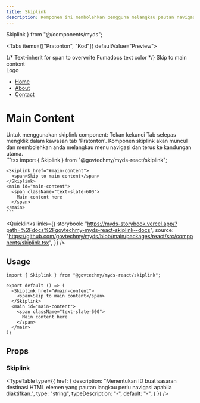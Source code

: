```yaml
---
title: Skiplink
description: Komponen ini membolehkan pengguna melangkau pautan navigasi dan terus ke kandungan utama. Ia meningkatkan kebolehcapaian untuk pengguna papan kekunci dan pembaca skrin.
---
```


  Skiplink
} from "@/components/myds";

<Tabs items={["Pratonton", "Kod"]} defaultValue="Preview">
  <Tab value="Pratonton">
    <div className="justify-center relative not-prose">
      <Skiplink href="#main-content">
        {/* Text-inherit for span to overwrite Fumadocs text color */}
        <span className="text-inherit">Skip to main content</span>
      </Skiplink>
      <nav className="h-[200px] bg-slate-800 block">
        <div className="items-center justify-between">
          <div className="text-xl font-bold">Logo</div>
          <ul className="flex gap-6">
            <li>
              <a href="#" className="text-black-700">
                <span>Home</span>
              </a>
            </li>
            <li>
              <a href="#" className="text-black-700">
                About
              </a>
            </li>
            <li>
              <a href="#" className="text-black-700">
                Contact
              </a>
            </li>
          </ul>
        </div>
      </nav>
      <main id="main-content" className="flex-1" tabIndex={-1}>
        <div className="mx-auto max-w-7xl">
          <h1 className="mb-4 text-2xl font-bold">Main Content</h1>
          <span className="text-slate-600">
            Untuk menggunakan skiplink component: Tekan kekunci Tab selepas mengklik dalam kawasan tab 'Pratonton'. Komponen skiplink akan muncul dan membolehkan anda melangkau menu navigasi dan terus ke kandungan utama.
          </span>
        </div>
      </main>
    </div>
  </Tab>
  <Tab value="Kod">
    ```tsx 
    import { Skiplink } from "@govtechmy/myds-react/skiplink";

    <Skiplink href="#main-content">
      <span>Skip to main content</span>
    </Skiplink>
    <main id="main-content">
      <span className="text-slate-600">
        Main content here
      </span>
    </main>
    ```
  </Tab>
</Tabs>

<Quicklinks
  links={{
    storybook:
      "https://myds-storybook.vercel.app/?path=%2Fdocs%2Fgovtechmy-myds-react-skiplink--docs",
    source:
      "https://github.com/govtechmy/myds/blob/main/packages/react/src/components/skiplink.tsx",
  }}
/>

## Usage
```tsx copy
import { Skiplink } from "@govtechmy/myds-react/skiplink";
```

```tsx copy
export default () => (
  <Skiplink href="#main-content">
    <span>Skip to main content</span>
  </Skiplink>
  <main id="main-content">
    <span className="text-slate-600">
      Main content here
    </span>
  </main>
);
```

## Props

### Skiplink
<TypeTable
  type={{
    href: {
      description: "Menentukan ID buat sasaran destinasi HTML elemen yang pautan langkau perlu navigasi apabila diaktifkan.",
      type: "string",
      typeDescription: "-",
      default: "-",
    }
  }}
/>